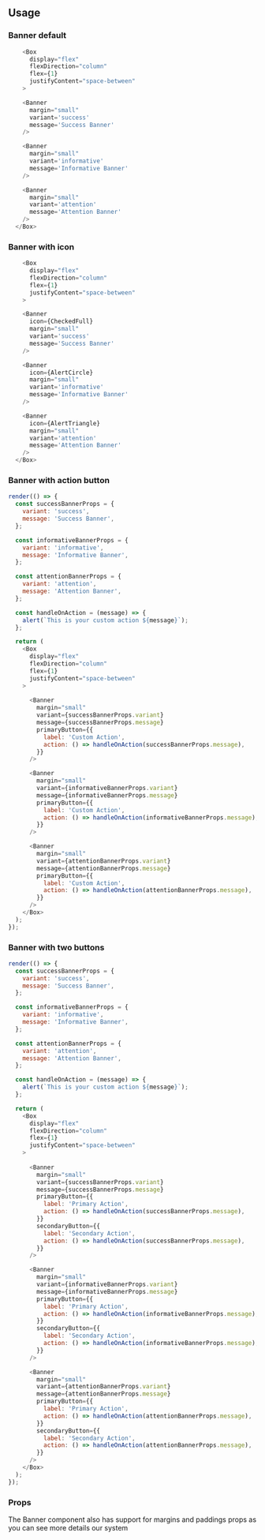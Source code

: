 
## Usage

### Banner default

```javascript
    <Box
      display="flex"
      flexDirection="column"
      flex={1}
      justifyContent="space-between"
    >

    <Banner
      margin="small"
      variant='success'
      message='Success Banner'
    />

    <Banner
      margin="small"
      variant='informative'
      message='Informative Banner' 
    />

    <Banner
      margin="small"
      variant='attention'
      message='Attention Banner' 
    />
  </Box>
```

### Banner with icon

```javascript
    <Box
      display="flex"
      flexDirection="column"
      flex={1}
      justifyContent="space-between"
    >

    <Banner
      icon={CheckedFull}
      margin="small"
      variant='success'
      message='Success Banner'
    />

    <Banner
      icon={AlertCircle}
      margin="small"
      variant='informative'
      message='Informative Banner' 
    />

    <Banner
      icon={AlertTriangle}
      margin="small"
      variant='attention'
      message='Attention Banner' 
    />
  </Box>
```

### Banner with action button

```javascript state
render(() => {
  const successBannerProps = {
    variant: 'success',
    message: 'Success Banner',
  };

  const informativeBannerProps = {
    variant: 'informative',
    message: 'Informative Banner',
  };

  const attentionBannerProps = {
    variant: 'attention',
    message: 'Attention Banner',
  };

  const handleOnAction = (message) => {
    alert(`This is your custom action ${message}`);
  };

  return (
    <Box
      display="flex"
      flexDirection="column"
      flex={1}
      justifyContent="space-between"
    >
      
      <Banner
        margin="small"
        variant={successBannerProps.variant}
        message={successBannerProps.message}
        primaryButton={{
          label: 'Custom Action',
          action: () => handleOnAction(successBannerProps.message),
        }}
      />

      <Banner
        margin="small"
        variant={informativeBannerProps.variant}
        message={informativeBannerProps.message}
        primaryButton={{
          label: 'Custom Action',
          action: () => handleOnAction(informativeBannerProps.message),
        }}
      />

      <Banner
        margin="small"
        variant={attentionBannerProps.variant}
        message={attentionBannerProps.message}
        primaryButton={{
          label: 'Custom Action',
          action: () => handleOnAction(attentionBannerProps.message),
        }}
      />
    </Box>
  );
});
```

### Banner with two buttons

```javascript state
render(() => {
  const successBannerProps = {
    variant: 'success',
    message: 'Success Banner',
  };

  const informativeBannerProps = {
    variant: 'informative',
    message: 'Informative Banner',
  };

  const attentionBannerProps = {
    variant: 'attention',
    message: 'Attention Banner',
  };

  const handleOnAction = (message) => {
    alert(`This is your custom action ${message}`);
  };

  return (
    <Box
      display="flex"
      flexDirection="column"
      flex={1}
      justifyContent="space-between"
    >
      
      <Banner
        margin="small"
        variant={successBannerProps.variant}
        message={successBannerProps.message}
        primaryButton={{
          label: 'Primary Action',
          action: () => handleOnAction(successBannerProps.message),
        }}
        secondaryButton={{
          label: 'Secondary Action',
          action: () => handleOnAction(successBannerProps.message),
        }}
      />

      <Banner
        margin="small"
        variant={informativeBannerProps.variant}
        message={informativeBannerProps.message}
        primaryButton={{
          label: 'Primary Action',
          action: () => handleOnAction(informativeBannerProps.message),
        }}
        secondaryButton={{
          label: 'Secondary Action',
          action: () => handleOnAction(informativeBannerProps.message),
        }}
      />

      <Banner
        margin="small"
        variant={attentionBannerProps.variant}
        message={attentionBannerProps.message}
        primaryButton={{
          label: 'Primary Action',
          action: () => handleOnAction(attentionBannerProps.message),
        }}
        secondaryButton={{
          label: 'Secondary Action',
          action: () => handleOnAction(attentionBannerProps.message),
        }}
      />
    </Box>
  );
});
```

### Props

The Banner component also has support for margins and paddings props as you can see more details <GatsbyLink to="/system/spacing">our system</GatsbyLink>

<PropsTable component="Banner" platform="web" />
